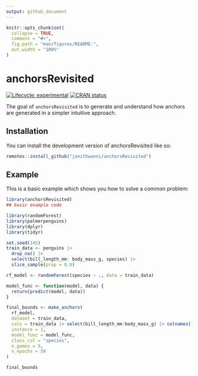 ```yaml
---
output: github_document
---
```


<!-- README.md is generated from README.Rmd. Please edit that file -->

```r
knitr::opts_chunk$set(
  collapse = TRUE,
  comment = "#>",
  fig.path = "man/figures/README-",
  out.width = "100%"
)
```

# anchorsRevisited

<!-- badges: start -->
[![Lifecycle: experimental](https://img.shields.io/badge/lifecycle-experimental-orange.svg)](https://lifecycle.r-lib.org/articles/stages.html#experimental)
[![CRAN status](https://www.r-pkg.org/badges/version/anchorsRevisited)](https://CRAN.R-project.org/package=anchorsRevisited)
<!-- badges: end -->

The goal of `anchorsRevisited` is to generate and understand how anchors are generated in a simpler intuitive approach.


## Installation

You can install the development version of anchorsRevisited like so:

``` r
remotes::install_github("janithwanni/anchorsRevisited")
```

## Example

This is a basic example which shows you how to solve a common problem:

```r
library(anchorsRevisited)
## basic example code

library(randomForest)
library(palmerpenguins)
library(dplyr)
library(tidyr)

set.seed(145)
train_data <- penguins |> 
  drop_na() |>
  select(bill_length_mm: body_mass_g, species) |>
  slice_sample(prop = 0.8)

rf_model <- randomForest(species ~ ., data = train_data)

model_func <- function(model, data) {
  return(predict(model, data))
}

final_bounds <- make_anchors(
  rf_model,
  dataset = train_data,
  cols = train_data |> select(bill_length_mm:body_mass_g) |> colnames(),
  instance = 1,
  model_func = model_func,
  class_col = "species",
  n_games = 5,
  n_epochs = 50
)

final_bounds
```
